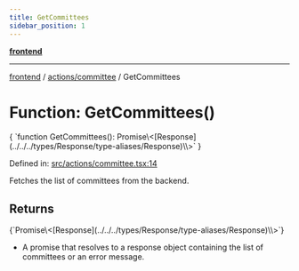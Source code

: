 ```yaml
---
title: GetCommittees
sidebar_position: 1
---
```



[**frontend**](../../..)

***

[frontend](../../..) / [actions/committee](..) / GetCommittees

# Function: GetCommittees()

<CodeBlock language="ts">
{ `function GetCommittees(): Promise\<[Response](../../../types/Response/type-aliases/Response)\<object[]\>\>` }
</CodeBlock>

Defined in: [src/actions/committee.tsx:14](https://github.com/svsticky/CommitteeClash/blob/e5fd1c9fb89fe447a4c38e43ebba51eb1e51230c/frontend/src/actions/committee.tsx#L14)

Fetches the list of committees from the backend.

## Returns
<CodeBlock language="ts">
{`Promise\<[Response](../../../types/Response/type-aliases/Response)\<object[]\>\>`}
</CodeBlock>

- A promise that resolves to a response object containing the list of committees or an error message.
